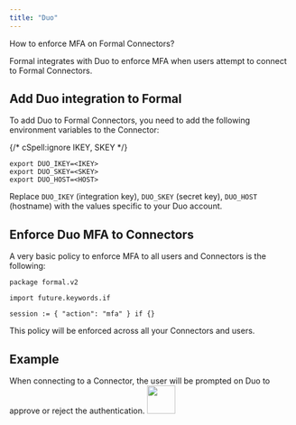 ```yaml
---
title: "Duo"
---
```



How to enforce MFA on Formal Connectors?

Formal integrates with Duo to enforce MFA when users attempt to connect to Formal Connectors.

## Add Duo integration to Formal

To add Duo to Formal Connectors, you need to add the following environment variables to the Connector:

{/* cSpell:ignore IKEY, SKEY */}
```
export DUO_IKEY=<IKEY>
export DUO_SKEY=<SKEY>
export DUO_HOST=<HOST>
```

<Warning><p>Replace `DUO_IKEY` (integration key), `DUO_SKEY` (secret key), `DUO_HOST` (hostname) with the values specific to your Duo account.</p></Warning>

## Enforce Duo MFA to Connectors

A very basic policy to enforce MFA to all users and Connectors is the following:
```rego
package formal.v2

import future.keywords.if

session := { "action": "mfa" } if {}
```

This policy will be enforced across all your Connectors and users.

## Example

When connecting to a Connector, the user will be prompted on Duo to approve or reject the authentication.
<img height="50" src="/img/duo_mfa.JPG" />